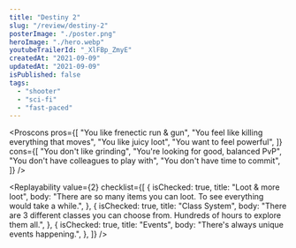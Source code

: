 ```yaml
---
title: "Destiny 2"
slug: "/review/destiny-2"
posterImage: "./poster.png"
heroImage: "./hero.webp"
youtubeTrailerId: "_XlFBp_ZmyE"
createdAt: "2021-09-09"
updatedAt: "2021-09-09"
isPublished: false
tags:
  - "shooter"
  - "sci-fi"
  - "fast-paced"
---
```


<Proscons
  pros={[
    "You like frenectic run & gun",
    "You feel like killing everything that moves",
    "You like juicy loot",
    "You want to feel powerful",
  ]}
  cons={[
    "You don't like grinding",
    "You're looking for good, balanced PvP",
    "You don't have colleagues to play with",
    "You don't have time to commit",
  ]}
/>

<Section className="mt-10" title="Worth mentioning...">
  <List
    className="mt-5"
    items={[
      {
        mood: "kudos",
        content:
          "Moving, jumping, shooting, killing: all the animations are juicy and satisfying.",
      },
    ]}
  />
</Section>

<Replayability
  value={2}
  checklist={[
    {
      isChecked: true,
      title: "Loot & more loot",
      body: "There are so many items you can loot. To see everything would take a while.",
    },
    {
      isChecked: true,
      title: "Class System",
      body: "There are 3 different classes you can choose from. Hundreds of hours to explore them all.",
    },
    {
      isChecked: true,
      title: "Events",
      body: "There's always unique events happening.",
    },
  ]}
/>
